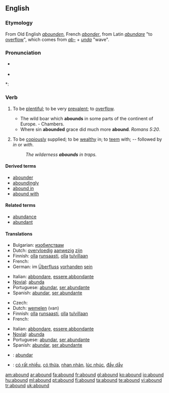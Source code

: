 ==English==

===Etymology===
From Old English ''[[abounden]]'', French ''[[abonder]]'', from Latin ''[[abundare]]'' "to [[overflow]]", which comes from ''[[ab-]]'' + ''[[unda]]'' "wave".

===Pronunciation===
* {{a|RP}} {{IPA|/əˈbaʊnd/}}
* {{audio|en-us-abound.ogg|Audio (US)}}

*: {{rhymes|aʊnd}}

===Verb===
{{en-verb}}

# {{intransitive}} To be [[plentiful]]; to be very [[prevalent]]; to [[overflow]].
#* The wild boar which '''abounds''' in some parts of the continent of Europe. - Chambers.
#* Where sin '''abounded''' grace did much more '''abound'''. ''Romans 5:20''.
# {{intransitive}} To be [[copiously]] supplied; to be [[wealthy]] in; to [[teem]] with; -- followed by ''in'' or ''with''.
#: ''The wilderness '''abounds''' in traps.''

====Derived terms====
* [[abounder]]
* [[aboundingly]]
* [[abound in]]
* [[abound with]]

====Related terms====
* [[abundance]]
* [[abundant]]

====Translations====
{{trans-top|to be plentiful}}
* Bulgarian: [[изобилствам]]
* Dutch: [[overvloedig]] [[aanwezig]] [[zijn]]
* Finnish: [[olla]] [[runsaasti]], [[olla]] [[tulvillaan]]
* French: {{t+|fr|foisonner}}
* German: im [[Überfluss]] [[vorhanden]] [[sein]]
{{trans-mid}}
* Italian: [[abbondare]], [[essere abbondante]]
* [[Novial]]: [[abunda]]
* Portuguese: [[abundar]], [[ser abundante]]
* Spanish: [[abundar]], [[ser abundante]]
{{trans-bottom}}

{{trans-top|to be copiously supplied}}
* Czech: {{t-|cs|oplývat}}
* Dutch: [[wemelen]] (van)
* Finnish: [[olla]] [[runsaasti]], [[olla]] [[tulvillaan]]
* French: {{t+|fr|abonder}}
{{trans-mid}}
* Italian: [[abbondare]], [[essere abbondante]]
* [[Novial]]: [[abunda]]
* Portuguese: [[abundar]], [[ser abundante]]
* Spanish: [[abundar]], [[ser abundante]]
{{trans-bottom}}

{{checktrans-top}}
* {{ttbc|Ido}}: [[abundar]]
* {{ttbc|Vietnamese}}: [[có rất nhiều]], [[có thừa]], [[nhan nhản]], [[lúc nhúc]], [[đầy dẫy]]
{{trans-bottom}}

[[am:abound]]
[[ar:abound]]
[[fa:abound]]
[[fr:abound]]
[[gl:abound]]
[[ko:abound]]
[[io:abound]]
[[hu:abound]]
[[ml:abound]]
[[pt:abound]]
[[fi:abound]]
[[ta:abound]]
[[te:abound]]
[[vi:abound]]
[[tr:abound]]
[[uk:abound]]